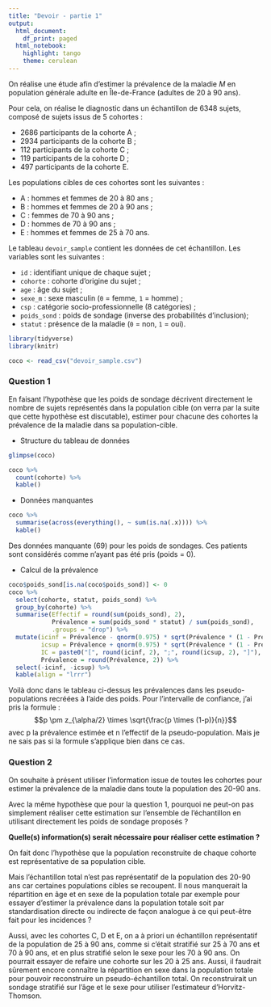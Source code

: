 ```yaml
---
title: "Devoir - partie 1"
output:
  html_document:
    df_print: paged
  html_notebook:
    highlight: tango
    theme: cerulean
---
```


On réalise une étude afin d'estimer la prévalence de la maladie $M$ en population générale adulte en Île-de-France (adultes de 20 à 90 ans).

Pour cela, on réalise le diagnostic dans un échantillon de 6348 sujets, composé de sujets issus de 5 cohortes :

- 2686 participants de la cohorte A ;
- 2934 participants de la cohorte B ;
- 112 participants de la cohorte C ;
- 119 participants de la cohorte D ;
- 497 participants de la cohorte E.

Les populations cibles de ces cohortes sont les suivantes :

- A : hommes et femmes de 20 à 80 ans ;
- B : hommes et femmes de 20 à 90 ans ;
- C : femmes de 70 à 90 ans ;
- D : hommes de 70 à 90 ans ;
- E : hommes et femmes de 25 à 70 ans.

Le tableau `devoir_sample` contient les données de cet échantillon. Les variables sont les suivantes :

- `id` : identifiant unique de chaque sujet ;
- `cohorte` : cohorte d'origine du sujet ;
- `age` : âge du sujet ;
- `sexe_m` : sexe masculin (`0` = femme, `1` = homme) ;
- `csp` : catégorie socio-professionnelle (8 catégories) ;
- `poids_sond` : poids de sondage (inverse des probabilités d'inclusion);
- `statut` : présence de la maladie (`0` = non, `1` = oui).

```r
library(tidyverse)
library(knitr)
```

```r
coco <- read_csv("devoir_sample.csv")
```


### Question 1

En faisant l'hypothèse que les poids de sondage décrivent directement le nombre de sujets représentés dans la population cible (on verra par la suite que cette hypothèse est discutable), estimer pour chacune des cohortes la prévalence de la maladie dans sa population-cible.

* Structure du tableau de données

```r
glimpse(coco)
```

```r
coco %>% 
  count(cohorte) %>% 
  kable()
```

* Données manquantes

```r
coco %>% 
  summarise(across(everything(), ~ sum(is.na(.x)))) %>% 
  kable()
```
Des données manquante (69) pour les poids de sondages. Ces patients sont considérés comme n'ayant pas été pris (poids = 0).

* Calcul de la prévalence

```r
coco$poids_sond[is.na(coco$poids_sond)] <- 0
coco %>% 
  select(cohorte, statut, poids_sond) %>% 
  group_by(cohorte) %>% 
  summarise(Effectif = round(sum(poids_sond), 2),
            Prévalence = sum(poids_sond * statut) / sum(poids_sond),
            .groups = "drop") %>% 
  mutate(icinf = Prévalence - qnorm(0.975) * sqrt(Prévalence * (1 - Prévalence) / Effectif),
         icsup = Prévalence + qnorm(0.975) * sqrt(Prévalence * (1 - Prévalence) / Effectif),
         IC = paste0("[", round(icinf, 2), ";", round(icsup, 2), "]"),
         Prévalence = round(Prévalence, 2)) %>% 
  select(-icinf, -icsup) %>% 
  kable(align = "lrrr")
```

Voilà donc dans le tableau ci-dessus les prévalences dans les pseudo-populations recréées à l'aide des poids. Pour l'intervalle de confiance, j'ai pris la formule :
$$p \pm z_{\alpha/2} \times \sqrt{\frac{p \times (1-p)}{n}}$$
avec p la prévalence estimée et n l'effectif de la pseudo-population. Mais je ne sais pas si la formule s'applique bien dans ce cas.


### Question 2

On souhaite à présent utiliser l'information issue de toutes les cohortes pour estimer la prévalence de la maladie dans toute la population des 20-90 ans.

Avec la même hypothèse que pour la question 1, pourquoi ne peut-on pas simplement réaliser cette estimation sur l'ensemble de l'échantillon en utilisant directement les poids de sondage proposés ?


**Quelle(s) information(s) serait nécessaire pour réaliser cette estimation ?**

On fait donc l'hypothèse que la population reconstruite de chaque cohorte est représentative de sa population cible.

Mais l'échantillon total n'est pas représentatif de la population des 20-90 ans car certaines populations cibles se recoupent. Il nous manquerait la répartition en âge et en sexe de la population totale par exemple pour essayer d'estimer la prévalence dans la population totale soit par standardisation directe ou indirecte de façon analogue à ce qui peut-être fait pour les incidences ?

Aussi, avec les cohortes C, D et E, on a à priori un échantillon représentatif de la population de 25 à 90 ans, comme si c'était stratifié sur 25 à 70 ans et 70 à 90 ans, et en plus stratifié selon le sexe pour les 70 à 90 ans. On pourrait essayer de refaire une cohorte sur les 20 à 25 ans. Aussi, il faudrait sûrement encore connaître la répartition en sexe dans la population totale pour pouvoir reconstruire un pseudo-échantillon total. On  reconstruirait un sondage stratifié sur l'âge et le sexe pour utiliser l'estimateur d'Horvitz-Thomson.